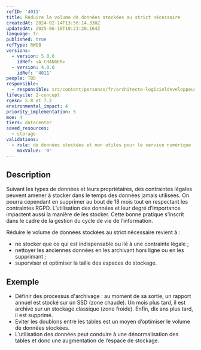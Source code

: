 ```yaml
---
refID: '4011'
title: Réduire le volume de données stockées au strict nécessaire
createdAt: 2024-02-14T13:56:14.338Z
updatedAt: 2025-06-16T10:23:20.164Z
language: fr
published: true
refType: RWEB
versions:
  - version: 5.0.0
    idRef: <A CHANGER>
  - version: 4.0.0
    idRef: '4011'
people: TBD
responsible:
  - responsible: src/content/personas/fr/architecte-logicieldeveloppeur.mdx
lifecycle: 2-concept
rgesn: 5.8 et 7.2
environmental_impact: 4
priority_implementation: 5
moe: 4
tiers: datacenter
saved_resources:
  - storage
validations:
  - rule: de données stockées et non utiles pour le service numérique
    maxValue: '0'
---
```


## Description

Suivant les types de données et leurs propriétaires, des contraintes légales peuvent amener à stocker dans le temps des données jamais utilisées. On pourra cependant en supprimer au bout de 18 mois tout en respectant les contraintes RGPD. L’utilisation des données et leur degré d’importance impactent aussi la manière de les stocker. Cette bonne pratique s’inscrit dans le cadre de la gestion du cycle de vie de l’information.

Réduire le volume de données stockées au strict nécessaire revient à :

* ne stocker que ce qui est indispensable ou lié à une contrainte légale ;
* nettoyer les anciennes données en les archivant hors ligne ou en les supprimant ;
* superviser et optimiser la taille des espaces de stockage.

## Exemple

* Définir des processus d'archivage : au moment de sa sortie, un rapport annuel est stocké sur un SSD (zone chaude). Un mois plus tard, il est archivé sur un stockage classique (zone froide). Enfin, dix ans plus tard, il est supprimé.
* Eviter les doublons entre les tables est un moyen d’optimiser le volume de données stockées.
* L’utilisation des données peut conduire à une dénormalisation des tables et donc une augmentation de l’espace de stockage.
